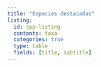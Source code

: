 ```yaml
---
title: "Especies destacadas"
listing: 
  id: spp-listing
  contents: taxa
  categories: true
  type: table
  fields: [title, subtitle]
---
```


::: {#spp-listing}
:::
